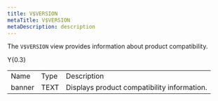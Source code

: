 ```yaml
---
title: V$VERSION
metaTitle: V$VERSION
metaDescription: description
---
```


The `V$VERSION` view provides information about product compatibility.

<div class="tabularcolumns">

Y{0.3}

</div>

|        |      |                                             |
| ------ | ---- | ------------------------------------------- |
| Name   | Type | Description                                 |
| banner | TEXT | Displays product compatibility information. |
